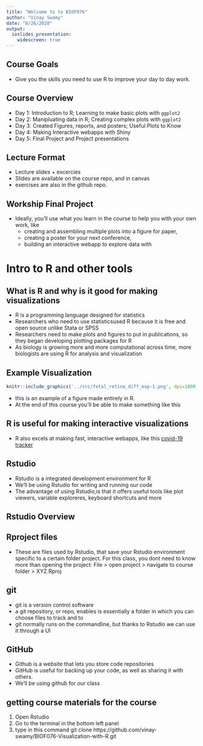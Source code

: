 ```yaml
---
title: "Welcome to to BIOF076"
author: "Vinay Swamy"
date: "8/26/2020"
output:
  ioslides_presentation: 
    widescreen: true
---
```


## Course Goals
- Give you the skills you need to use R to improve your day to day work. 

## Course Overview 

- Day 1: Introduction to R; Learning to make basic plots with `ggplot2`
- Day 2: Manipluating data in R; Creating complex plots with `ggplot2`
- Day 3: Created Figures, reports, and posters; Useful Plots to Know
- Day 4: Making Interactive webapps with Shiny
- Day 5: Final Project and Project presentations 

## Lecture Format
- Lecture slides + excercies
- Slides are available on the course repo, and in canvas
- exercises are also in the github repo. 

## Workship Final Project
- Ideally, you'll use what you learn in the course to help you with your own work, like
  - creating and assembling multiple plots into a figure for paper, 
  - creating a poster for your next conference, 
  - building an interactive webapp to explore data with

# Intro to R and other tools 

## What is R and why is it good for making visualizations

- R is a programming language designed for statistics 
- Researchers who need to use statisticsused R because it is free and open source unlike Stata or SPSS
- Researchers need to make plots and figures to put in publications, so they began developing plotting packages for R
- As biology is growing more and more computational across time, more biologists are using R for analysis and visualization


## Example Visualization 
<div class="columns-2">
```r
knitr::include_graphics('../src/fetal_retina_diff_exp-1.png', dpi=1000)
```



- this is an example of a figure made entirely in R. 
- At the end of this course you'll be able to make something like this
</div>

## R is useful for making interactive visualizations
- R also excels at making fast, interactive webapps, like this [covid-19 tracker](https://vac-lshtm.shinyapps.io/ncov_tracker/?_ga=2.255768001.835685898.1601257185-1821184268.1598473205)

## Rstudio 

- Rstudio is a integrated development environment for R
- We'll be using Rstudio for writing and running our code
- The advantage of using Rstudio,is that it offers useful tools like plot viewers, variable exploreres, keyboard shortcuts and more

## Rstudio Overview 

## Rproject files
- These are files used by Rstudio, that save your Rstudio environment specific to a certain folder project. For this class, you dont need to know more than opening the project: File > open project > navigate to course folder > XYZ.Rproj

## git
- git is a version control software
- a git repository, or repo,  enables is essentially a folder in which you can choose files to track and to 
- git normally runs on the commandline, but thanks to Rstudio we can use it through a UI

## GitHub
- Github is a website that lets you store code repositories
- GitHub is useful for backing up your code, as well as sharing it with others. 
- We'll be using github for our class

## getting course materials for the course
1. Open Rstudio 
2. Go to the terminal in the bottom left panel 
3. type in this command git clone https://github.com/vinay-swamy/BIOF076-Visualization-with-R.git




